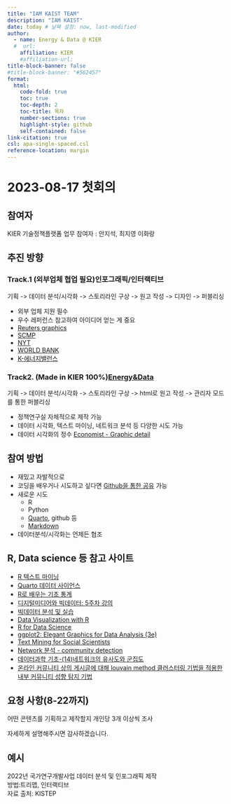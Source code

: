 ```yaml
---
title: "IAM KAIST TEAM"
description: "IAM KAIST"
date: today # 날짜 설정: now, last-modified
author:
  - name: Energy & Data @ KIER
  #  url: 
    affiliation: KIER
    #affiliation-url: 
title-block-banner: false
#title-block-banner: "#562457"
format:
  html:
    code-fold: true
    toc: true
    toc-depth: 2
    toc-title: 목차
    number-sections: true
    highlight-style: github    
    self-contained: false
link-citation: true
csl: apa-single-spaced.csl
reference-location: margin
---
```


# 2023-08-17 첫회의

::: callout-note
## 참여자 {#참여자}

KIER 기술정책플랫폼 업무 참여자 : 안지석, 최지영 이화랑
:::

## 추진 방향

### Track.1 (외부업체 협업 필요)인포그래픽/인터랙티브

기획 -\> 데이터 분석/시각화 -\> 스토리라인 구상 -\> 원고 작성 -\> 디자인 -\> 퍼블리싱

-   외부 업체 지원 필수
-   우수 레퍼런스 참고하여 아이디어 얻는 게 중요
-   [Reuters graphics](https://www.reuters.com/graphics/)
-   [SCMP](https://multimedia.scmp.com/culture/article/SCMP-printed-graphics-memory/)
-   [NYT](https://www.nytimes.com/interactive/2021/12/05/business/economy/supply-chain.html?auth=login-google1tap&campaign_id=29&emc=edit_up_20211209&instance_id=47387&login=google1tap&nl=the-upshot&regi_id=136905000&segment_id=76536&te=1&user_id=0f183908c0e3f8d0f23ed9b81a5aaf71)
-   [WORLD BANK](https://genderdata.worldbank.org/data-stories/flfp-data-story/)
-   [K-에너지밸런스](https://www.kier.re.kr/tpp/energy/B/view/54?contentsName=k_valance_old&menuId=MENU00961)

### Track2. (Made in KIER 100%)[Energy&Data](https://www.kier.re.kr/tpp/tppBoard/list?menuId=MENU00962)

기획 -\> 데이터 분석/시각화 -\> 스토리라인 구상 -\> html로 원고 작성 -\> 관리자 모드를 통한 퍼블리싱

-   정책연구실 자체적으로 제작 가능
-   데이터 시각화, 텍스트 마이닝, 네트워크 분석 등 다양한 시도 가능
-   데이터 시각화의 정수 [Economist - Graphic detail](https://www.economist.com/graphic-detail)

## 참여 방법

-   재밌고 자발적으로
-   코딩을 배우거나 시도하고 싶다면 [Github을 통한 공유](https://coreanjs.github.io/jiseok_KIER/docs/blog/posts/2023-08-24-visualization/) 가능
-   새로운 시도
    -   R
    -   Python
    -   [Quarto](https://quarto.org/docs/authoring/markdown-basics.html), github 등
    -   [Markdown](https://gist.github.com/ihoneymon/652be052a0727ad59601)
-   데이터분석/시각화는 언제든 협조


## R, Data science 등 참고 사이트

- [R 텍스트 마이닝](https://r2bit.com/book_tm/)
- [Quarto 데이터 사이언스](https://r2bit.com/quarto/writing/)
- [R로 배우는 기초 통계](https://greendaygh.github.io/Rstat2019/)
- [디지털미디어와 빅데이터: 5주차 강의](https://rstudio-pubs-static.s3.amazonaws.com/749877_f992c9daeddd4f75b742899a08c3f01d.html)
- [빅데이터 분석 및 실습](http://bigdata.dongguk.ac.kr/lectures/bigdata/_book/)
- [Data Visualization with R](https://rkabacoff.github.io/datavis/)
- [R for Data Science](https://r4ds.had.co.nz/index.html)
- [ggplot2: Elegant Graphics for Data Analysis (3e)](https://ggplot2-book.org/)
- [Text Mining for Social Scientists](https://bookdown.org/f_lennert/text-mining-book/)
- [Network 분석 - community detection](https://lsjsj92.tistory.com/587)
- [데이터과학 기초-(14)네트워크의 유사도와 군집도](https://velog.io/@00springbom00/데이터과학-기초-14네트워크의-유사도와-군집도)
- [온라인 커뮤니티 상의 게시글에 대해 louvain method 클러스터링 기법을 적용한 내부 커뮤니티 성향 탐지 기법](https://www.slideshare.net/SunyoungKim14/louvain-method)

## 요청 사항(8-22까지)

어떤 콘텐츠를 기획하고 제작할지 개인당 3개 이상씩 조사

[자세하게 설명해주시면 감사하겠습니다.]{.aside}

::: callout-tip
## 예시

2022년 국가연구개발사업 데이터 분석 및 인포그래픽 제작\
방법:트리맵, 인터랙티브\
자료 출처: KISTEP
:::
